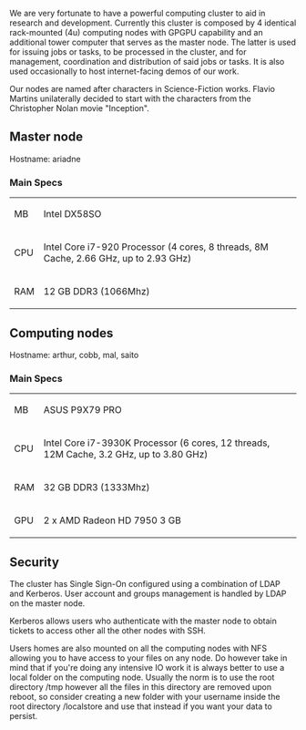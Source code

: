 We are very fortunate to have a powerful computing cluster to aid in research and development. Currently this cluster is composed by 4 identical rack-mounted (4u) computing nodes with GPGPU capability and an additional tower computer that serves as the master node. The latter is used for issuing jobs or tasks, to be processed in the cluster, and for management, coordination and distribution of said jobs or tasks. It is also used occasionally to host internet-facing demos of our work.

Our nodes are named after characters in Science-Fiction works. Flavio Martins unilaterally decided to start with the characters from the Christopher Nolan movie "Inception".


== Master node ==

Hostname: ariadne

=== Main Specs ===

{| class="wikitable"
| MB
| Intel DX58SO
|-
| CPU
| Intel Core i7-920 Processor (4 cores, 8 threads, 8M Cache, 2.66 GHz, up to 2.93 GHz)
|-
| RAM
| 12 GB DDR3 (1066Mhz)
|}

== Computing nodes ==

Hostname: arthur, cobb, mal, saito

=== Main Specs ===

{| class="wikitable"
| MB
| ASUS P9X79 PRO
|-
| CPU
| Intel Core i7-3930K Processor (6 cores, 12 threads, 12M Cache, 3.2 GHz, up to 3.80 GHz)
|-
| RAM
| 32 GB DDR3 (1333Mhz)
|-
| GPU
| 2 x AMD Radeon HD 7950 3 GB
|}

== Security ==

The cluster has Single Sign-On configured using a combination of LDAP and Kerberos. User account and groups management is handled by LDAP on the master node.

Kerberos allows users who authenticate with the master node to obtain tickets to access other all the other nodes with SSH.

Users homes are also mounted on all the computing nodes with NFS allowing you to have access to your files on any node. Do however take in mind that if you're doing any intensive IO work it is always better to use a local folder on the computing node. Usually the norm is to use the root directory /tmp however all the files in this directory are removed upon reboot, so consider creating a new folder with your username inside the root directory /localstore and use that instead if you want your data to persist.